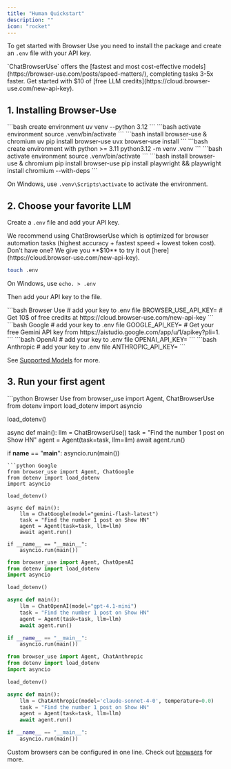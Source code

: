 ```yaml
---
title: "Human Quickstart"
description: ""
icon: "rocket"
---
```


To get started with Browser Use you need to install the package and create an `.env` file with your API key.

<Note icon="key" color="#FFC107" iconType="regular">
`ChatBrowserUse` offers the [fastest and most cost-effective models](https://browser-use.com/posts/speed-matters/), completing tasks 3-5x faster. Get started with $10 of [free LLM credits](https://cloud.browser-use.com/new-api-key).
</Note>

## 1. Installing Browser-Use

<Tabs>
<Tab title="uv">
```bash create environment
uv venv --python 3.12
```
```bash activate environment
source .venv/bin/activate
```
```bash install browser-use & chromium
uv pip install browser-use
uvx browser-use install
```
</Tab>
<Tab title="pip">
```bash create environment with python >= 3.11
python3.12 -m venv .venv
```
```bash activate environment
source .venv/bin/activate
```
```bash install browser-use & chromium
pip install browser-use
pip install playwright && playwright install chromium --with-deps
```
</Tab>
</Tabs>

<Info>On Windows, use `.venv\Scripts\activate` to activate the environment.</Info>

## 2. Choose your favorite LLM
Create a `.env` file and add your API key. 

<Callout icon="key" iconType="regular">
We recommend using ChatBrowserUse which is optimized for browser automation tasks (highest accuracy + fastest speed + lowest token cost). Don't have one? We give you **$10** to try it out [here](https://cloud.browser-use.com/new-api-key).
</Callout>

```bash .env
touch .env
```

<Info>On Windows, use `echo. > .env`</Info>

Then add your API key to the file.

<CodeGroup>
```bash Browser Use
# add your key to .env file
BROWSER_USE_API_KEY=
# Get 10$ of free credits at https://cloud.browser-use.com/new-api-key
```
```bash Google
# add your key to .env file
GOOGLE_API_KEY=
# Get your free Gemini API key from https://aistudio.google.com/app/u/1/apikey?pli=1.
```
```bash OpenAI
# add your key to .env file
OPENAI_API_KEY=
```
```bash Anthropic
# add your key to .env file
ANTHROPIC_API_KEY=
```
</CodeGroup>

See [Supported Models](/supported-models) for more.

## 3. Run your first agent

<CodeGroup>
```python Browser Use
from browser_use import Agent, ChatBrowserUse
from dotenv import load_dotenv
import asyncio

load_dotenv()

async def main():
    llm = ChatBrowserUse()
    task = "Find the number 1 post on Show HN"
    agent = Agent(task=task, llm=llm)
    await agent.run()

if __name__ == "__main__":
    asyncio.run(main())
```
```python Google
from browser_use import Agent, ChatGoogle
from dotenv import load_dotenv
import asyncio

load_dotenv()

async def main():
    llm = ChatGoogle(model="gemini-flash-latest")
    task = "Find the number 1 post on Show HN"
    agent = Agent(task=task, llm=llm)
    await agent.run()

if __name__ == "__main__":
    asyncio.run(main())
```
```python OpenAI
from browser_use import Agent, ChatOpenAI
from dotenv import load_dotenv
import asyncio

load_dotenv()

async def main():
    llm = ChatOpenAI(model="gpt-4.1-mini")
    task = "Find the number 1 post on Show HN"
    agent = Agent(task=task, llm=llm)
    await agent.run()

if __name__ == "__main__":
    asyncio.run(main())
```
```python Anthropic
from browser_use import Agent, ChatAnthropic
from dotenv import load_dotenv
import asyncio

load_dotenv()

async def main():
    llm = ChatAnthropic(model='claude-sonnet-4-0', temperature=0.0)
    task = "Find the number 1 post on Show HN"
    agent = Agent(task=task, llm=llm)
    await agent.run()

if __name__ == "__main__":
    asyncio.run(main())
```
</CodeGroup>

<Note> Custom browsers can be configured in one line. Check out <a href = "customize/browser/basics">browsers</a> for more. </Note>
